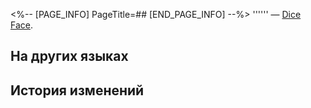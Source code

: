 <%-- [PAGE_INFO]
PageTitle=##
[END_PAGE_INFO] --%>
{{Предмет Инфобокс
|id          = 250523
|Изображение = Предмет .png
|Тип         = Dice Face
|Инвентарь   = 
|Редкость    = 5
|Эффект      = 
|Описание    = 
}}
'''''' — [[Dice Face]].

==На других языках==
{{На других языках
|en   = 
|zhs  = 
|zht  = 
|ja   = 
|ko   = 
|es   = 
|fr   = 
|ru   = 
|th   = 
|vi   = 
|de   = 
|id   = 
|pt   = 
}}

==История изменений==
{{История изменений|3.5}}